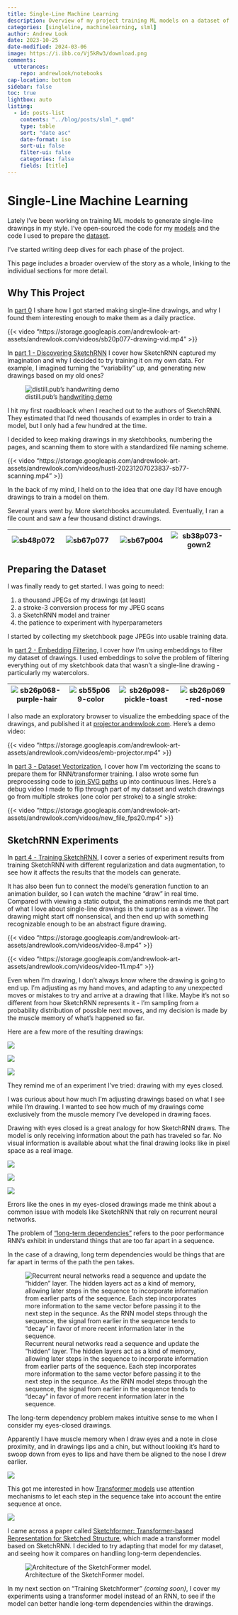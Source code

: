 ```yaml
---
title: Single-Line Machine Learning
description: Overview of my project training ML models on a dataset of single-line drawings.
categories: [singleline, machinelearning, slml]
author: Andrew Look
date: 2023-10-25
date-modified: 2024-03-06
image: https://i.ibb.co/Vj5kRw3/download.png
comments:
  utterances:
    repo: andrewlook/notebooks
cap-location: bottom
sidebar: false
toc: true
lightbox: auto
listing:
  - id: posts-list
    contents: "../blog/posts/slml_*.qmd"
    type: table
    sort: "date asc"
    date-format: iso
    sort-ui: false
    filter-ui: false
    categories: false
    fields: [title]
---
```


# Single-Line Machine Learning

Lately I've been working on training ML models to generate single-line drawings in my style. I've open-sourced the code for my [models](https://github.com/andrewlook/singleline_models) and the code I used to prepare the [dataset](https://github.com/andrewlook/singleline_dataset).

I've started writing deep dives for each phase of the project.

:::{#posts-list}
:::

This page includes a broader overview of the story as a whole, linking to the individual sections for more detail.

## Why This Project

In [part 0](/blog/posts/slml_part0.qmd) I share how I got started making single-line drawings, and why I found them interesting enough to make them as a daily practice.

:::{.column-body-outset}
{{< video "https://storage.googleapis.com/andrewlook-art-assets/andrewlook.com/videos/sb20p077-drawing-vid.mp4" >}}
:::

In [part 1 - Discovering SketchRNN](/blog/posts/slml_part1.qmd) I cover how SketchRNN captured my imagination and why I decided to try training it on my own data. For example, I imagined turning the “variability” up, and generating new drawings based on my old ones?

:::{.column-body-outset}
![distill.pub's [handwriting demo](https://distill.pub/2016/handwriting/)](https://i.ibb.co/h7nQM0n/distill-variation.gif)
:::

I hit my first roadbloack when I reached out to the authors of SketchRNN. They estimated that I’d need thousands of examples in order to train a model, but I only had a few hundred at the time.

I decided to keep making drawings in my sketchbooks, numbering the pages, and scanning them to store with a standardized file naming scheme.

:::{.column-body-outset}
{{< video "https://storage.googleapis.com/andrewlook-art-assets/andrewlook.com/videos/hustl-20231207023837-sb77-scanning.mp4" >}}
:::

In the back of my mind, I held on to the idea that one day I’d have enough drawings to train a model on them.

Several years went by. More sketchbooks accumulated. Eventually, I ran a file count and saw a few thousand distinct drawings.

:::{.column-page}
| ![sb48p072](https://i.ibb.co/TrdbwR2/sb48p072.jpg) | ![sb67p077](https://i.ibb.co/xfqZZF0/sb67p077.jpg)<br> | ![sb67p004](https://i.ibb.co/5MtbpVL/sb67p004.jpg) | ![sb38p073-gown2](https://i.ibb.co/RvJ6DpK/sb38p073-gown2.jpg) |
| -------------------------------------------------- | ------------------------------------------------------ | -------------------------------------------------- | -------------------------------------------------------------- |
:::

## Preparing the Dataset

I was finally ready to get started. I was going to need:

1. a thousand JPEGs of my drawings (at least)
2. a stroke-3 conversion process for my JPEG scans
3. a SketchRNN model and trainer
4. the patience to experiment with hyperparameters

I started by collecting my sketchbook page JPEGs into usable training data.

In [part 2 - Embedding Filtering](/blog/posts/slml_part2.qmd), I cover how I'm using embeddings to filter my dataset of drawings. I used embeddings to solve the problem of filtering everything out of my sketchbook data that wasn't a single-line drawing - particularly my watercolors.

:::{.column-page}
| ![sb26p068-purple-hair](https://i.ibb.co/KFPv1dp/sb26p068-purple-hair.jpg) | ![sb55p069-color](https://i.ibb.co/HqsynCv/sb55p069-color.jpg) | ![sb26p098-pickle-toast](https://i.ibb.co/jW8rBNX/sb26p098-pickle-toast.jpg) | ![sb26p069-red-nose](https://i.ibb.co/ScRSctH/sb26p069-red-nose.jpg) |
| -------------------------------------------------------------------------- | -------------------------------------------------------------- | ---------------------------------------------------------------------------- | -------------------------------------------------------------------- |
:::

I also made an exploratory browser to visualize the embedding space of the drawings, and published it at [projector.andrewlook.com](https://projector.andrewlook.com). Here's a demo video:

:::{.column-body-outset}
{{< video "https://storage.googleapis.com/andrewlook-art-assets/andrewlook.com/videos/emb-projector.mp4" >}}
:::

In [part 3 - Dataset Vectorization](/blog/posts/slml_part3.qmd), I cover how I'm vectorizing the scans to prepare them for RNN/transformer training. I also wrote some fun preprocessing code to [join SVG paths](https://singleline-dataset.andrewlook.com/strokes.html) up into continuous lines. Here's a debug video I made to flip through part of my dataset and watch drawings go from multiple strokes (one color per stroke) to a single stroke:

:::{.column-body-outset}
{{< video "https://storage.googleapis.com/andrewlook-art-assets/andrewlook.com/videos/new_file_fps20.mp4" >}}
:::

## SketchRNN Experiments

<!-- TODO(important): call out parts 5 and 6 -->

In [part 4 - Training SketchRNN](/blog/posts/slml_part4.qmd), I cover a series of experiment results from training SketchRNN with different regularization and data augmentation, to see how it affects the results that the models can generate. 


<!-- TODO(important): split into a separate analysis section? -->

It has also been fun to connect the model's generation function to an animation builder, so I can watch the machine "draw" in real time. Compared with viewing a static output, the animations reminds me that part of what I love about single-line drawings is the surprise as a viewer. The drawing might start off nonsensical, and then end up with something recognizable enough to be an abstract figure drawing.

:::{.column-body-outset layout-ncol=2}
{{< video "https://storage.googleapis.com/andrewlook-art-assets/andrewlook.com/videos/video-8.mp4" >}}

{{< video "https://storage.googleapis.com/andrewlook-art-assets/andrewlook.com/videos/video-11.mp4" >}}
:::

Even when I'm drawing, I don't always know where the drawing is going to end up. I'm adjusting as my hand moves, and adapting to any unexpected moves or mistakes to try and arrive at a drawing that I like. Maybe it's not so different from how SketchRNN represents it - I'm sampling from a probability distribution of possible next moves, and my decision is made by the muscle memory of what's happened so far.

Here are a few more of the resulting drawings:

:::{.column-screen-inset layout-ncol=3}
![](https://i.ibb.co/85p1XNk/phase5-test.png){group="phase5"}

![](https://i.ibb.co/R41PJTS/phase5-test2.png){group="phase5"}

![](https://i.ibb.co/SymDvdW/phase5-test3.png){group="phase5"}

<!--
![](https://i.ibb.co/xqfCt4n/phase5-test4.png){group="phase5"}

![](https://i.ibb.co/cbh6D3F/phase5-test5.png){group="phase5"}
-->
:::

They remind me of an experiment I've tried: drawing with my eyes closed.

I was curious about how much I'm adjusting drawings based on what I see while I'm drawing. I wanted to see how much of my drawings come exclusively from the muscle memory I've developed in drawing faces.

Drawing with eyes closed is a great analogy for how SketchRNN draws. The model is only receiving information about the path has traveled so far. No visual information is available about what the final drawing looks like in pixel space as a real image.

:::{.column-screen-inset layout-ncol=3}
![](https://i.ibb.co/xGVJtrL/067.jpg)

![](https://i.ibb.co/2jMwq12/sb66p089-eyesclosed.jpg)

![](https://i.ibb.co/vcwnvTX/sb66p091-eyesclosed.jpg)
<!-- 
![](https://i.ibb.co/f2YJ55v/065.jpg)

![](https://i.ibb.co/LPHSH29/066.jpg)
-->
:::

Errors like the ones in my eyes-closed drawings made me think about a common issue with models like SketchRNN that rely on recurrent neural networks. 

The problem of ["long-term dependencies"](https://ai-master.gitbooks.io/recurrent-neural-network/content/the-problem-of-long-term-dependencies.html) refers to the poor performance RNN's exhibit in understand things that are too far apart in a sequence. 

In the case of a drawing, long term dependencies would be things that are far apart in terms of the path the pen takes.

![Recurrent neural networks read a sequence and update the "hidden" layer. The hidden layers act as a kind of memory, allowing later steps in the sequence to incorporate information from earlier parts of the sequence. Each step incorporates more information to the same vector before passing it to the next step in the sequnce. As the RNN model steps through the sequence, the signal from earlier in the sequence tends to "decay" in favor of more recent information later in the sequence.](https://ai-master.gitbooks.io/recurrent-neural-network/content/assets/RNN_connection.jpg)

The long-term dependency problem makes intuitive sense to me when I consider my eyes-closed drawings.

Apparently I have muscle memory when I draw eyes and a note in close proximity, and in drawings lips and a chin, but without looking it's hard to swoop down from eyes to lips and have them be aligned to the nose I drew earlier.

![](https://i.ibb.co/4ZB8g6x/eyesclosed-explainer.png)

<!--
| ![phase5-test](https://i.ibb.co/85p1XNk/phase5-test.png) | ![phase5-test2](https://i.ibb.co/R41PJTS/phase5-test2.png) |
| ---- | ---- |
| ![phase5-test3](https://i.ibb.co/SymDvdW/phase5-test3.png) | ![phase5-test4](https://i.ibb.co/xqfCt4n/phase5-test4.png) |
| ![phase5-test5](https://i.ibb.co/cbh6D3F/phase5-test5.png) |  |
{{< video "https://storage.googleapis.com/andrewlook-art-assets/andrewlook.com/videos/video-11.mp4" >}}
{{< video "https://storage.googleapis.com/andrewlook-art-assets/andrewlook.com/videos/video-9.mp4" >}}
-->

This got me interested in how [Transformer models]([The Illustrated Transformer – Jay Alammar – Visualizing machine learning one concept at a time.](https://jalammar.github.io/illustrated-transformer/)) use attention mechanisms to let each step in the sequence take into account the entire sequence at once.

![](https://jalammar.github.io/images/t/transformer_self-attention_visualization.png)

I came across a paper called [Sketchformer: Transformer-based Representation for Sketched Structure](https://arxiv.org/abs/2002.10381), which made a transformer model based on SketchRNN. I decided to try adapting that model for my dataset, and seeing how it compares on handling long-term dependencies.

:::{.column-body-outset cap-location=bottom}
![Architecture of the SketchFormer model.](https://i.ibb.co/rx1nbmt/sketchformer-architecture.png)
:::

In my next section on "Training Sketchformer" _(coming soon)_, I cover my experiments using a transformer model instead of an RNN, to see if the model can better handle long-term dependencies within the drawings. 